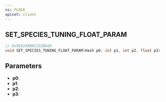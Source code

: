 ```yaml
---
ns: FLOCK
apiset: client
---
```

## SET_SPECIES_TUNING_FLOAT_PARAM

```c
// 0x963240B6C252BA49
void SET_SPECIES_TUNING_FLOAT_PARAM(Hash p0, int p1, int p2, float p3);
```


## Parameters
* **p0**:
* **p1**:
* **p2**:
* **p3**: